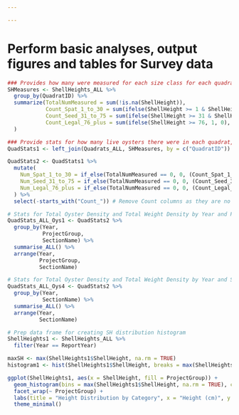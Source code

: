 ```yaml
---

---
```

# Perform basic analyses, output figures and tables for Survey data

``` r

### Provides how many were measured for each size class for each quadrat
SHMeasures <- ShellHeights_ALL %>%
  group_by(QuadratID) %>%
  summarize(TotalNumMeasured = sum(!is.na(ShellHeight)),
            Count_Spat_1_to_30 = sum(ifelse(ShellHeight >= 1 & ShellHeight <= 30, 1, 0), na.rm = TRUE),
            Count_Seed_31_to_75 = sum(ifelse(ShellHeight >= 31 & ShellHeight <= 75, 1, 0), na.rm = TRUE),
            Count_Legal_76_plus = sum(ifelse(ShellHeight >= 76, 1, 0), na.rm = TRUE)
  )

### Provide stats for how many live oysters there were in each quadrat, by size class
QuadStats1 <- left_join(Quadrats_ALL, SHMeasures, by = c("QuadratID"))

QuadStats2 <- QuadStats1 %>%
  mutate(
    Num_Spat_1_to_30 = if_else(TotalNumMeasured == 0, 0, (Count_Spat_1_to_30 * NumLive) / TotalNumMeasured),
    Num_Seed_31_to_75 = if_else(TotalNumMeasured == 0, 0, (Count_Seed_31_to_75 * NumLive) / TotalNumMeasured),
    Num_Legal_76_plus = if_else(TotalNumMeasured == 0, 0, (Count_Legal_76_plus * NumLive) / TotalNumMeasured)
  ) %>%
  select(-starts_with("Count_")) # Remove Count columns as they are no longer needed

```

``` r

# Stats for Total Oyster Density and Total Weight Density by Year and ProjectGroup
QuadStats_ALL_Oys1 <- QuadStats2 %>%
  group_by(Year, 
           ProjectGroup,
           SectionName) %>%
  summarise_ALL() %>%
  arrange(Year,
          ProjectGroup,
          SectionName)

# Stats for Total Oyster Density and Total Weight Density by Year and Section
QuadStats_ALL_Oys4 <- QuadStats2 %>%
  group_by(Year, 
           SectionName) %>%
  summarise_ALL() %>%
  arrange(Year, 
          SectionName)

# Prep data frame for creating SH distribution histogram
ShellHeights1 <- ShellHeights_ALL %>%
  filter(Year == ReportYear)

maxSH <- max(ShellHeights1$ShellHeight, na.rm = TRUE)
histogram1 <- hist(ShellHeights1$ShellHeight, breaks = max(ShellHeights1$ShellHeight, na.rm = TRUE))

ggplot(ShellHeights1, aes(x = ShellHeight, fill = ProjectGroup)) +
  geom_histogram(bins = max(ShellHeights1$ShellHeight, na.rm = TRUE), color = "black") +
  facet_wrap(~ ProjectGroup) +
  labs(title = "Height Distribution by Category", x = "Height (cm)", y = "Frequency") +
  theme_minimal()
```
